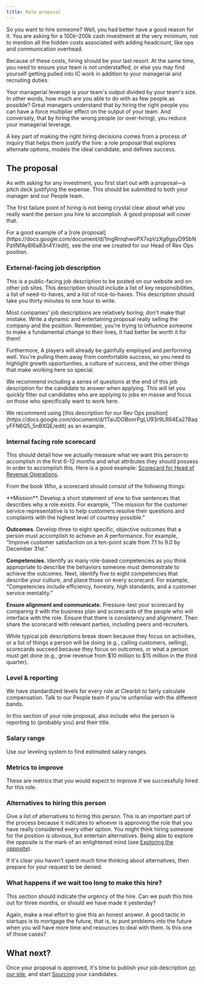 ```yaml
---
title: Role proposal
---
```



So you want to hire someone? Well, you had better have a good reason for it. You are asking for a $100k–$200k cash investment at the very minimum, not to mention all the hidden costs associated with adding headcount, like ops and communication overhead.

Because of these costs, hiring should be your last resort. At the same time, you need to ensure your team is not understaffed, or else you may find yourself getting pulled into IC work in addition to your managerial and recruiting duties.

Your managerial leverage is your team's output divided by your team's size. In other words, how much are you able to do with as few people as possible? Great managers understand that by hiring the right people you can have a force multiplier effect on the output of your team. And conversely, that by hiring the wrong people (or over-hiring), you reduce your managerial leverage.

A key part of making the right hiring decisions comes from a process of inquiry that helps them justify the hire: a role proposal that explores alternate options, models the ideal candidate, and defines success.

## The proposal

As with asking for any investment, you first start out with a proposal—a pitch deck justifying the expense. This should be submitted to both your manager and our People team.

The first failure point of hiring is not being crystal clear about what you really want the person you hire to accomplish. A good proposal will cover that.

<Callout emoji="🔗">
For a good example of a [role proposal](https://docs.google.com/document/d/1mgRmqhwoPX7xpVzXg6gsyD9SbNPzIINfAy8I6a83n4Y/edit), see the one we created for our Head of Rev Ops position.
</Callout>

### External-facing job description

This is a public-facing job description to be posted on our website and on other job sites. This description should include a list of key responsibilities, a list of need-to-haves, and a list of nice-to-haves. This description should take you thirty minutes to one hour to write.

Most companies' job descriptions are relatively boring; don't make that mistake. Write a dynamic and entertaining proposal really selling the company and the position. Remember, you're trying to influence someone to make a fundamental change to their lives, it had better be worth it for them!

Furthermore, A players will already be gainfully employed and performing well. You're pulling them away from comfortable success, so you need to highlight growth opportunities, a culture of success, and the other things that make working here so special.

We recommend including a series of questions at the end of this job description for the candidate to answer when applying. This will let you quickly filter out candidates who are applying to jobs en masse and focus on those who specifically want to work here.

<Callout emoji="🔗">
We recommend using [this description for our Rev Ops position](https://docs.google.com/document/d/1TaiJDOBonrPgLU93r9LR64Ea278aqyFFN6Q5_5nBXQE/edit) as an example.
</Callout>

### Internal facing role scorecard

This should detail how we actually measure what we want this person to accomplish in the first 6–12 months and what attributes they should possess in order to accomplish this. Here is a good example: [Scorecard for Head of Revenue Operations](https://docs.google.com/document/d/1p7-9RtdkQwpYQKt4lPn4-BYJs2P5TCds3qHoXJlfepI/edit).

From the book *Who*, a scorecard should consist of the following things:

<Callout emoji="📖">
**Mission**. Develop a short statement of one to five sentences that describes why a role exists. For example, “The mission for the customer service representative is to help customers resolve their questions and complaints with the highest level of courtesy possible.”

**Outcomes**. Develop three to eight specific, objective outcomes that a person must accomplish to achieve an A performance. For example, “Improve customer satisfaction on a ten-point scale from 7.1 to 9.0 by December 31st.”

**Competencies**. Identify as many role-based competencies as you think appropriate to describe the behaviors someone must demonstrate to achieve the outcomes. Next, identify five to eight competencies that describe your culture, and place those on every scorecard. For example, “Competencies include efficiency, honesty, high standards, and a customer service mentality.”

**Ensure alignment and communicate.** Pressure-test your scorecard by comparing it with the business plan and scorecards of the people who will interface with the role. Ensure that there is consistency and alignment. Then share the scorecard with relevant parties, including peers and recruiters.
</Callout>

While typical job descriptions break down because they focus on activities, or a list of things a person will be doing (e.g., calling customers, selling), scorecards succeed because they focus on outcomes, or what a person must get done (e.g., grow revenue from $10 million to $15 million in the third quarter).

### Level & reporting

We have standardized levels for every role at Clearbit to fairly calculate compensation. Talk to our People team if you're unfamiliar with the different bands.

In this section of your role proposal, also include who the person is reporting to (probably you) and their title.

### Salary range

Use our leveling system to find estimated salary ranges.

### Metrics to improve

These are metrics that you would expect to improve if we successfully hired for this role.

### Alternatives to hiring this person

Give a list of alternatives to hiring this person. This is an important part of the process because it indicates to whoever is approving the role that you have really considered every other option. You might think hiring someone for the position is obvious, but entertain alternatives. Being able to explore the opposite is the mark of an enlightened mind (see [Exploring the opposite](https://www.notion.so/Exploring-the-opposite-8ba9d30001b64fbb89fa30207080850e)).

If it's clear you haven't spent much time thinking about alternatives, then prepare for your request to be denied.

### What happens if we wait too long to make this hire?

This section should indicate the urgency of the hire. Can we push this hire out for three months, or should we have made it yesterday?

Again, make a real effort to give this an honest answer. A good tactic in startups is to mortgage the future, that is, to punt problems into the future when you will have more time and resources to deal with them. Is this one of those cases?

## What next?

Once your proposal is approved, it's time to publish your job description [on our site](http://clearbit.com/jobs), and start [Sourcing](https://www.notion.so/Sourcing-94dbed2229444457a559058a4d374327) your candidates.
